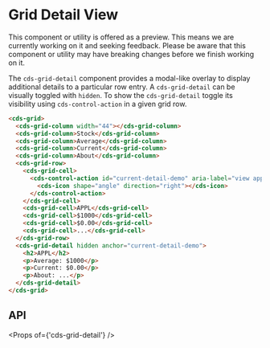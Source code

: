 
<Meta title="Data Grid (Preview)/Detail View" />

# Grid Detail View

<cds-alert-group status="warning" cds-layout="m-b:lg">
  <cds-alert>
    This component or utility is offered as a preview. This means we are currently working on it and seeking feedback.
    Please be aware that this component or utility may have breaking changes before we finish working on it.
  </cds-alert>
</cds-alert-group>

The `cds-grid-detail` component provides a modal-like overlay to display additional details to a particular row entry.
A `cds-grid-detail` can be visually toggled with `hidden`. To show the `cds-grid-detail` toggle its visibility using
`cds-control-action` in a given grid row.

<Story id="stories-grid--detail-view" />

```html
<cds-grid>
  <cds-grid-column width="44"></cds-grid-column>
  <cds-grid-column>Stock</cds-grid-column>
  <cds-grid-column>Average</cds-grid-column>
  <cds-grid-column>Current</cds-grid-column>
  <cds-grid-column>About</cds-grid-column>
  <cds-grid-row>
    <cds-grid-cell>
      <cds-control-action id="current-detail-demo" aria-label="view appl details">
        <cds-icon shape="angle" direction="right"></cds-icon>
      </cds-control-action>
    </cds-grid-cell>
    <cds-grid-cell>APPL</cds-grid-cell>
    <cds-grid-cell>$1000</cds-grid-cell>
    <cds-grid-cell>$0.00</cds-grid-cell>
    <cds-grid-cell>...</cds-grid-cell>
  </cds-grid-row>
  <cds-grid-detail hidden anchor="current-detail-demo">
    <h2>APPL</h2>
    <p>Average: $1000</p>
    <p>Current: $0.00</p>
    <p>About: ...</p>
  </cds-grid-detail>
</cds-grid>
```

## API

<Props of={'cds-grid-detail'} />

